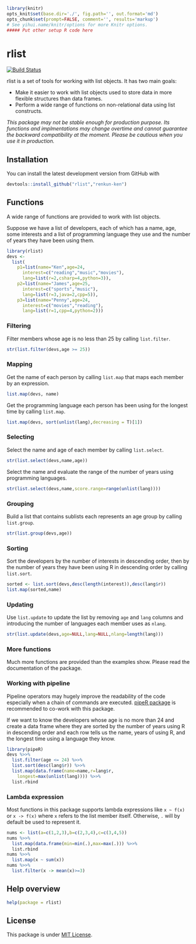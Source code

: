```r
library(knitr)
opts_knit$set(base.dir='./', fig.path='', out.format='md')
opts_chunk$set(prompt=FALSE, comment='', results='markup')
# See yihui.name/knitr/options for more Knitr options.
##### Put other setup R code here

```

# rlist

[![Build Status](https://travis-ci.org/renkun-ken/rlist.png?branch=master)](https://travis-ci.org/renkun-ken/rlist)

rlist is a set of tools for working with list objects. It has two main goals:

- Make it easier to work with list objects used to store data in more flexible structures than data frames.
- Perform a wide range of functions on non-relational data using list constructs.

*This package may not be stable enough for production purpose. Its functions and implmentations may change overtime and cannot guarantee the backward compatibility at the moment. Please be cautious when you use it in production.*

## Installation

You can install the latest development version from GitHub with

```r
devtools::install_github("rlist","renkun-ken")
```

## Functions

A wide range of functions are provided to work with list objects.

Suppose we have a list of developers, each of which has a name, age, some interests and a list of programming language they use and the number of years they have been using them.

```r
library(rlist)
devs <- 
  list(
    p1=list(name="Ken",age=24,
      interest=c("reading","music","movies"),
      lang=list(r=2,csharp=4,python=3)),
    p2=list(name="James",age=25,
      interest=c("sports","music"),
      lang=list(r=3,java=2,cpp=5)),
    p3=list(name="Penny",age=24,
      interest=c("movies","reading"),
      lang=list(r=1,cpp=4,python=2)))
```

### Filtering

Filter members whose age is no less than 25 by calling `list.filter`.

```r
str(list.filter(devs,age >= 25))
```

### Mapping

Get the name of each person by calling `list.map` that maps each member by an expression.

```r
list.map(devs, name)
```

Get the programming language each person has been using for the longest time by calling `list.map`.

```r
list.map(devs, sort(unlist(lang),decreasing = T)[1])
```

### Selecting

Select the name and age of each member by calling `list.select`.

```r
str(list.select(devs,name,age))
```

Select the name and evaluate the range of the number of years using programming languages.

```r
str(list.select(devs,name,score.range=range(unlist(lang))))
```

### Grouping

Build a list that contains sublists each represents an age group by calling `list.group`.

```r
str(list.group(devs,age))
```

### Sorting

Sort the developers by the number of interests in descending order, then by the number of years they have been using R in descending order by calling `list.sort`.

```r
sorted <- list.sort(devs,desc(length(interest)),desc(lang$r))
list.map(sorted,name)
```

### Updating

Use `list.update` to update the list by removing `age` and `lang` columns and introducing the number of languages each member uses as `nlang`.

```r
str(list.update(devs,age=NULL,lang=NULL,nlang=length(lang)))
```

### More functions

Much more functions are provided than the examples show. Please read the documentation of the package.

### Working with pipeline

Pipeline operators may hugely improve the readability of the code especially when a chain of commands are executed. [pipeR package](http://renkun.me/pipeR) is recommended to co-work with this package.

If we want to know the developers whose age is no more than 24 and create a data frame where they are sorted by the number of years using R in descending order and each row tells us the name, years of using R, and the longest time using a language they know.

```r
library(pipeR)
devs %>>%
  list.filter(age <= 24) %>>%
  list.sort(desc(lang$r)) %>>%
  list.map(data.frame(name=name,r=lang$r,
    longest=max(unlist(lang)))) %>>%
  list.rbind
```

### Lambda expression

Most functions in this package supports lambda expressions like `x ~ f(x)` or `x -> f(x)` where `x` refers to the list member itself. Otherwise, `.` will by default be used to represent it.

```r
nums <- list(a=c(1,2,3),b=c(2,3,4),c=c(3,4,5))
nums %>>%
  list.map(data.frame(min=min(.),max=max(.))) %>>%
  list.rbind
nums %>>%
  list.map(x ~ sum(x))
nums %>>%
  list.filter(x -> mean(x)>=3)
```

## Help overview

```r
help(package = rlist)
```

## License

This package is under [MIT License](http://opensource.org/licenses/MIT).

